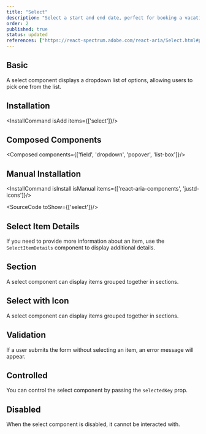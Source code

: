 ```yaml
---
title: "Select"
description: "Select a start and end date, perfect for booking a vacation or setting periods efficiently, streamlining the process of defining time spans with ease."
order: 2
published: true
status: updated
references: ["https://react-spectrum.adobe.com/react-aria/Select.html#props"]
---
```


## Basic

A select component displays a dropdown list of options, allowing users to pick one from the list.
<How minW72 toUse="pickers/select-demo" />

## Installation
<InstallCommand isAdd items={['select']}/>

## Composed Components
<Composed components={['field', 'dropdown', 'popover', 'list-box']}/>

## Manual Installation

<InstallCommand isInstall isManual items={['react-aria-components', 'justd-icons']}/>

<SourceCode toShow={['select']}/>

## Select Item Details
If you need to provide more information about an item, use the `SelectItemDetails` component to display additional details.
<How minW72 toUse="pickers/select-item-details-demo" />

## Section
A select component can display items grouped together in sections.
<How minW72 toUse="pickers/select-section-demo" />

## Select with Icon
A select component can display items grouped together in sections.
<How minW72 toUse="pickers/select-with-icon-demo" />

## Validation
If a user submits the form without selecting an item, an error message will appear.
<How minW72 toUse="pickers/select-validation-demo" />

## Controlled
You can control the select component by passing the `selectedKey` prop.
<How minW72 toUse="pickers/select-controlled-demo" />

## Disabled
When the select component is disabled, it cannot be interacted with.
<How minW72 toUse="pickers/select-disabled-demo" />
